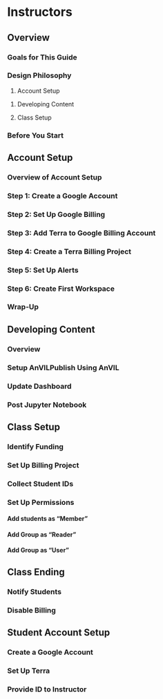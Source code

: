 # Instructors

<!------------------------------------------>

## Overview

### Goals for This Guide

<!-- Google slide -->

### Design Philosophy

1. Account Setup 

<!-- done once e.g. Google free $300 credits -->

1. Developing Content

1. Class Setup

<!-- done for each class e.g. STRIDES? -->

### Before You Start

<!-- Checklist -->

<!------------------------------------------>

## Account Setup

### Overview of Account Setup

### Step 1: Create a Google Account

### Step 2: Set Up Google Billing

### Step 3: Add Terra to Google Billing Account

### Step 4: Create a Terra Billing Project

### Step 5: Set Up Alerts

### Step 6: Create First Workspace

### Wrap-Up

<!------------------------------------------>

## Developing Content

### Overview

### Setup AnVILPublish Using AnVIL

### Update Dashboard

### Post Jupyter Notebook

<!------------------------------------------>

## Class Setup

### Identify Funding

### Set Up Billing Project

### Collect Student IDs

### Set Up Permissions

#### Add students as “Member” 

<!-- to Terra Group (so don’t have to type every ID) -->

#### Add Group as “Reader” 

<!-- to Instructor Workspace (to allow clone of this workspace) -->

#### Add Group as “User” 

<!-- Roles on Billing Project (allow to clone any workspace) -->

<!------------------------------------------>

## Class Ending

### Notify Students

### Disable Billing

<!------------------------------------------>

## Student Account Setup

### Create a Google Account

### Set Up Terra

### Provide ID to Instructor
